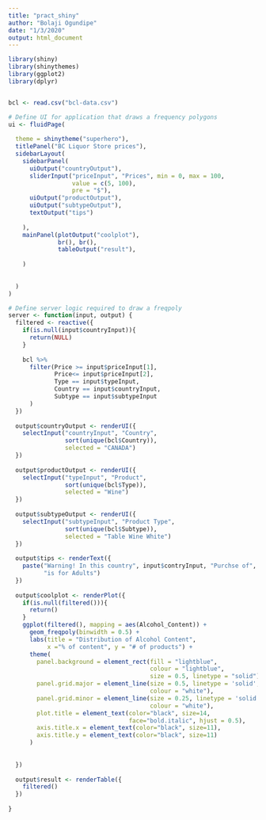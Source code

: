 ```yaml
---
title: "pract_shiny"
author: "Bolaji Ogundipe"
date: "1/3/2020"
output: html_document
---
```



```r

library(shiny)
library(shinythemes)
library(ggplot2)
library(dplyr)


bcl <- read.csv("bcl-data.csv")

# Define UI for application that draws a frequency polygons
ui <- fluidPage(
  
  theme = shinytheme("superhero"),
  titlePanel("BC Liquor Store prices"),
  sidebarLayout(
    sidebarPanel(
      uiOutput("countryOutput"),
      sliderInput("priceInput", "Prices", min = 0, max = 100,
                  value = c(5, 100),
                  pre = "$"),
      uiOutput("productOutput"),
      uiOutput("subtypeOutput"),
      textOutput("tips")
      
    ),
    mainPanel(plotOutput("coolplot"),
              br(), br(),
              tableOutput("result"),
              
    )
    
    
  )
)
```

```r
# Define server logic required to draw a freqpoly
server <- function(input, output) {
  filtered <- reactive({
    if(is.null(input$countryInput)){
      return(NULL)
    }
    
    bcl %>%
      filter(Price >= input$priceInput[1],
             Price<= input$priceInput[2],
             Type == input$typeInput,
             Country == input$countryInput,
             Subtype == input$subtypeInput
      )
  })
  
  output$countryOutput <- renderUI({
    selectInput("countryInput", "Country",
                sort(unique(bcl$Country)),
                selected = "CANADA")
  })
  
  output$productOutput <- renderUI({
    selectInput("typeInput", "Product",
                sort(unique(bcl$Type)),
                selected = "Wine")
  })
  
  output$subtypeOutput <- renderUI({
    selectInput("subtypeInput", "Product Type",
                sort(unique(bcl$Subtype)),
                selected = "Table Wine White")
  })
  
  output$tips <- renderText({
    paste("Warning! In this country", input$contryInput, "Purchse of", input$typeInput, 
          "is for Adults")
  })
  
  output$coolplot <- renderPlot({
    if(is.null(filtered())){
      return()
    }
    ggplot(filtered(), mapping = aes(Alcohol_Content)) +
      geom_freqpoly(binwidth = 0.5) +
      labs(title = "Distribution of Alcohol Content", 
           x ="% of content", y = "# of products") +
      theme(
        panel.background = element_rect(fill = "lightblue",
                                        colour = "lightblue",
                                        size = 0.5, linetype = "solid"),
        panel.grid.major = element_line(size = 0.5, linetype = 'solid',
                                        colour = "white"), 
        panel.grid.minor = element_line(size = 0.25, linetype = 'solid',
                                        colour = "white"),
        plot.title = element_text(color="black", size=14, 
                                  face="bold.italic", hjust = 0.5),
        axis.title.x = element_text(color="black", size=11),
        axis.title.y = element_text(color="black", size=11)
      ) 
    
    
  })
  
  output$result <- renderTable({
    filtered()
  })
  
}
```
